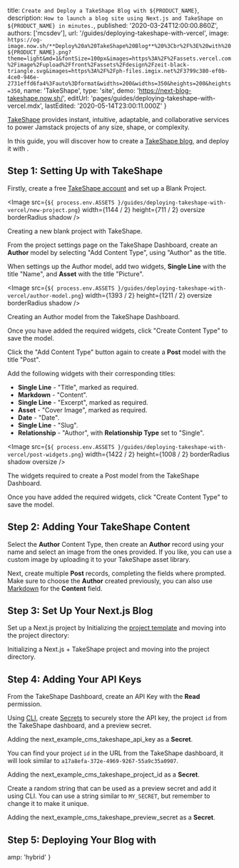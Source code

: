 
  title: `Create and Deploy a TakeShape Blog with ${PRODUCT_NAME}`,
  description: `How to launch a blog site using Next.js and TakeShape on ${PRODUCT_NAME} in minutes.`,
  published: '2020-03-24T12:00:00.860Z',
  authors: ['mcsdev'],
  url: '/guides/deploying-takeshape-with-vercel',
  image: `https://og-image.now.sh/**Deploy%20a%20TakeShape%20Blog**%20%3Cbr%2F%3E%20with%20${PRODUCT_NAME}.png?theme=light&md=1&fontSize=100px&images=https%3A%2F%2Fassets.vercel.com%2Fimage%2Fupload%2Ffront%2Fassets%2Fdesign%2Fzeit-black-triangle.svg&images=https%3A%2F%2Fph-files.imgix.net%2F3799c380-ef0b-4ce0-946e-2731effd6fa4%3Fauto%3Dformat&widths=200&widths=350&heights=200&heights=350`,
  name: 'TakeShape',
  type: 'site',
  demo: 'https://next-blog-takeshape.now.sh/',
  editUrl: 'pages/guides/deploying-takeshape-with-vercel.mdx',
  lastEdited: '2020-05-14T23:00:11.000Z'
}

[TakeShape](https://www.takeshape.io/) provides instant, intuitive, adaptable, and collaborative services to power Jamstack projects of any size, shape, or complexity.

In this guide, you will discover how to create a [TakeShape blog](https://next-blog-takeshape.now.sh/), and deploy it with [<ProductName />](/).

## Step 1: Setting Up with TakeShape

Firstly, create a free [TakeShape account](https://app.takeshape.io/signup) and set up a Blank Project.

<Image
  src={`${
    process.env.ASSETS
  }/guides/deploying-takeshape-with-vercel/new-project.png`}
  width={1144 / 2}
  height={711 / 2}
  oversize
  borderRadius
  shadow
/>
<Caption>
  Creating a new blank project with TakeShape.
</Caption>

From the project settings page on the TakeShape Dashboard, create an **Author** model by selecting "Add Content Type", using "Author" as the title.

When settings up the Author model, add two widgets, **Single Line** with the title "Name", and **Asset** with the title "Picture".

<Image
  src={`${
    process.env.ASSETS
  }/guides/deploying-takeshape-with-vercel/author-model.png`}
  width={1393 / 2}
  height={1211 / 2}
  oversize
  borderRadius
  shadow
/>
<Caption>
  Creating an <InlineCode>Author</InlineCode> model from the TakeShape Dashboard.
</Caption>

Once you have added the required widgets, click "Create Content Type" to save the model.

Click the "Add Content Type" button again to create a **Post** model with the title "Post".

Add the following widgets with their corresponding titles:

- **Single Line** - "Title", marked as required.
- **Markdown** - "Content".
- **Single Line** - "Excerpt", marked as required.
- **Asset** - "Cover Image", marked as required.
- **Date** - "Date".
- **Single Line** - "Slug".
- **Relationship** - "Author", with **Relationship Type** set to "Single".

<Image
  src={`${
    process.env.ASSETS
  }/guides/deploying-takeshape-with-vercel/post-widgets.png`}
  width={1422 / 2}
  height={1008 / 2}
  borderRadius
  shadow
  oversize
/>
<Caption>
  The widgets required to create a <InlineCode>Post</InlineCode> model from the TakeShape Dashboard.
</Caption>

Once you have added the required widgets, click "Create Content Type" to save the model.

## Step 2: Adding Your TakeShape Content

Select the **Author** Content Type, then create an **Author** record using your name and select an image from the ones provided. If you like, you can use a custom image by uploading it to your TakeShape asset library.

Next, create multiple **Post** records, completing the fields where prompted. Make sure to choose the **Author** created previously, you can also use [Markdown](https://www.markdownguide.org/) for the **Content** field.

## Step 3: Set Up Your Next.js Blog

Set up a Next.js project by Initializing the [project template](https://github.com/zeit/next.js/tree/canary/examples/cms-takeshape) and moving into the project directory:

<Snippet dark text="yarn create next-app --example cms-takeshape my-takeshape-app && cd my-takeshape-app" />
<Caption>Initializing a Next.js + TakeShape project and moving into the project directory.</Caption>

## Step 4: Adding Your API Keys

From the TakeShape Dashboard, create an API Key with the **Read** permission.

Using [<ProductShortName /> CLI](/download), create [Secrets](/docs/cli#commands/secrets) to securely store the API key, the project `id` from the TakeShape dashboard, and a preview secret.

<Snippet dark text="vercel secrets add next_example_cms_takeshape_api_key [your-takeshape-api-key]" />
<Caption>
  Adding the <InlineCode>next_example_cms_takeshape_api_key</InlineCode> as a <strong>Secret</strong>.
</Caption>

You can find your project `id` in the URL from the TakeShape dashboard, it will look similar to `a17a8efa-372e-4969-9267-55a9c35a0907`.

<Snippet dark text="vercel secrets add next_example_cms_takeshape_project_id [your-takeshape-project-id]" />
<Caption>
  Adding the <InlineCode>next_example_cms_takeshape_project_id</InlineCode> as a <strong>Secret</strong>.
</Caption>

Create a random string that can be used as a preview secret and add it using <ProductShortName /> CLI. You can use a string similar to `MY_SECRET`, but remember to change it to make it unique.

<Snippet dark text="vercel secrets add next_example_cms_takeshape_preview_secret [your-random-string]" />
<Caption>
  Adding the <InlineCode>next_example_cms_takeshape_preview_secret</InlineCode> as a <strong>Secret</strong>.
</Caption>

## Step 5: Deploying Your Blog with <NameWrapper name={PRODUCT_NAME} />

<DeploySection meta={meta} />


  amp: 'hybrid'
}
